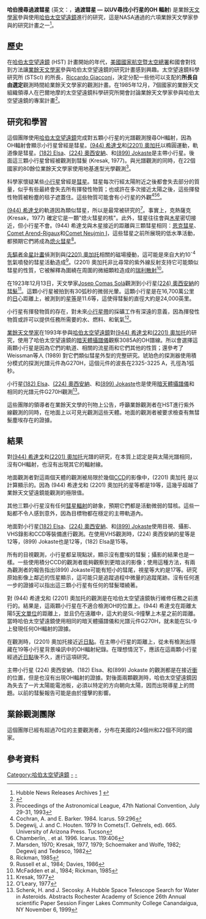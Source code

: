 {{noteTA
|zh-hant:希達戈; zh-hans:希达尔戈
}}

''' 哈伯搜尋過渡彗星''' (英文：{{lang|en|Hubble search for transition comets}}，'''過渡彗星 — 以UV尋找小行星的OH 輻射''') 是業餘[[天文學家|天文學家]]參與使用[[哈伯太空望遠鏡|哈伯太空望遠鏡]]進行的研究，這是NASA通過的六項業餘天文學家參與的研究計畫之一<ref>Hubble News Releases Archives [http://hubblesite.org/newscenter/archive/releases/1992/23/text/] {{Wayback|url=http://hubblesite.org/newscenter/archive/releases/1992/23/text/ |date=20160303184927 }}</ref>。

==歷史==
在[[哈伯太空望遠鏡|哈伯太空望遠鏡]] (HST) 計畫開始的年代，[[美國國家航空暨太空總署|美國國家航空暨太空總署]]和國會對找到方法讓[[業餘天文學|業餘天文學家]]參與哈伯太空望遠鏡的研究計畫感到興趣。太空望遠鏡科學研究所 (STScI) 的所長，[[Riccardo_Giacconi|Riccardo Giacconi]]，決定分配一些他可以支配的'''所長自由選定'''觀測時間給業餘天文學家的觀測計畫。在1985年12月，7個國家的業餘天文組織領導人在巴爾地摩的太空望遠鏡科學研究所開會討論業餘天文學家參與哈伯太空望遠鏡的專案計畫<ref>{{Cite web |url=http://www.sns.ias.edu/~jnb/Papers/Popular/STSCInews/article.pdf |title=The Birth of the Snapshot Programs, by John Bahcall, Institute for Advanced Study |accessdate=2011-09-18 |archive-date=2016-03-04 |archive-url=https://web.archive.org/web/20160304192815/http://www.sns.ias.edu/~jnb/Papers/Popular/STSCInews/article.pdf |dead-url=no }}</ref>。

==研究和學習==
這個團隊使用[[哈伯太空望遠鏡|哈伯太空望遠鏡]]完成對五顆小行星的光譜觀測搜尋OH輻射，因為OH輻射會顯示小行星曾經是彗星。[[小行星944|(944) 希達戈]]和[[小行星2201|(2201) 奧加托]]以橢圓運動，軌道像是彗星。[[小行星182|(182) Elsa]]、[[小行星224|(224) 奧西安納]]、和[[小行星899|(899) Jokaste]]是主帶小行星。後面這三顆小行星曾經被觀測到彗髮 (Kresak, 1977)。與光譜觀測的同時，在22個國家的80餘位業餘天文學家使用地基進型光學觀測<ref>Proceedings of the Astronomical League, 47th National Convention, July 29-31, 1993</ref>。

科學家懷疑某些[[小行星|小行星]]曾經是[[彗星|彗星]]。彗星每次行經太陽附近之後都會失去部分的質量，似乎有些最終會失去所有揮發性物質；也或許在多次接近太陽之後，這些揮發性物質被粉塵的毯子遮蓋住。這些物質可能會有小行星的外觀<ref>Cochran, A. and E. Barker.  1984.  Icarus.  59:296</ref><ref>Degewij, J. and C. Houten. 1979  In Comets(T. Gehrels, ed).  665.  University of Arizona Press. Tucson</ref><ref>Chamberlin, . et al.  1996.  Icarus.  119:406</ref>。

[[小行星944|(944) 希達戈]]的軌道因為類似彗星，所以是最常被研究的<ref>Marsden, 1970; Kresak, 1977, 1979; Schoemaker and Wolfe, 1982; Degewij and Tedesco, 1982</ref>。事實上，克熱薩克 (Kresak，1977) 確定它是一顆"熄火彗星的核"。此外，彗星往往會與[[木星|木星]]密切接近，但小行星不會。(944) 希達戈與木星接近的距離與三顆彗星相同：[[恩克彗星|恩克彗星]]、[[Comet_Arend-Rigaux|Comet Arend-Rigaux]]和[[Comet_Neujmin_I|Comet Neujmin I]]，這些彗星之前所展現的低水準活動，都預期它們將成為[[熄火彗星|熄火彗星]]<ref>Rickman, 1985</ref>。

[[先驅者金星計畫|先驅者金星計畫]]偵測到與[[小行星2201|(2201) 奧加托]]相關的磁場擾動，這可能是來自大約10<sup>-4</sup>氫氣噴發的彗星活動造成<ref>Russell et al., 1984; Davies, 1986</ref>。(2201) 奧加托非比尋常的紫外線反射支持它可能類似彗星的性質，它被解釋為圍繞在周圍的微細顆粒造成的[[瑞利散射|瑞利散射]]<ref>McFadden et al., 1984; Rickman, 1985</ref>。

在1923年12月13日，天文學家[[Josep_Comas_Solá|Josep Comas Solá]]觀測到小行星[[小行星224|(224) 奧西安納]]的[[彗髮|彗髮]]<ref>Kresak, 1977</ref>。這顆小行星被拍到有30弧秒的微弱光暈。這顆小行星是在16,700萬公里的[[日心說|日]]心距離上，被測到的[[視星等|星等]]是11.6等，這使得彗髮的直徑大約是24,000英里。

小行星有揮發物質的存在，對未來[[小行星帶|小行星帶]]的採礦工作有深遠的意義，因為揮發性物質或許可以提供任務所需要的水、燃料、和氧氣<ref>O'Leary, 1977</ref>。

[[業餘天文學|業餘天文學家]]在1993年參與[[哈伯太空望遠鏡|哈伯太空望遠鏡]]對[[小行星944|(944) 希達戈]]和[[小行星2201|(2201) 奧加托]]的研究，使用了哈伯太空望遠鏡的[[暗天體攝譜儀|暗天體攝譜儀]]觀察3085A的OH譜線。所以會選擇這兩顆小行星是因為它們的軌道、相關的流星雨和它們其他的性質；還參考了Weissman等人 (1989) 對它們類似彗星外型的完整研究。琥珀色的探測器使用積分模式的探測光譜元件為G270H，這個元件的波長在2325-3225 A，孔徑為1弧秒。

小行星[[小行星182|(182) Elsa]]、[[小行星224|(224) 奧西安納]]、和[[小行星899|(899) Jokaste]]也是使用[[暗天體攝譜儀|暗天體攝譜儀]]和相同的光譜元件G270H觀測<ref>Schenk, H. and J. Secosky.  A Hubble Space Telescope Search for Water in Asteroids.  Abstracts Rochester Academy of Science 26th Annual scientific Paper Session Finger Lakes Community College Canandaigua, NY November 6, 1999</ref>。

這些團隊的領導者在業餘天文學的刊物上公告，呼籲業餘觀測者在HST進行紫外線觀測的同時，在地面上以可見光觀測這些天體。地面的觀測者被要求檢查有無彗髮塵埃存在的證據。

==結果==

對[[小行星944|(944) 希達戈]]和[[小行星2201|(2201) 奧加托]]光譜的研究，在本質上認定是與太陽光譜相同，沒有OH輻射，也沒有出現其它的輻射線。

地面觀測者對這兩個天體的觀測被局限於幾個[[電荷耦合元件|CCD]]的影像中，(2201) 奧加托 是以計算顯示的。因為 (944) 希達戈和 (2201) 奧加托的星等都是19等，這幾乎超越了業餘天文望遠鏡能觀測的極限值。

其他三顆小行星沒有任何[[彗星輻射|彗星輻射]]的跡象，預期它們都是活動微弱的彗核。這些一點都不令人感到意外，因為目標物都在穩定的主帶軌道內。

地面對小行星[[小行星182|(182) Elsa]]、[[小行星224|(224) 奧西安納]]、和[[小行星899|(899) Jokaste]]使用目視、攝影、VHS錄影和CCD等裝備進行觀測。在使用VHS觀測時，(224) 奧西安納的星等是12等，(899) Jokaste也是12等，(182) Elsa是15等。

所有的目視觀測，小行星都呈現點狀，顯示沒有塵埃的彗髮；攝影的結果也是一樣。一些使用積分CCD的觀測者能夠觀察到更暗淡的影像；使用這種方法，有兩為觀測者的報告指出(899) Jokaste可能有短小的彗尾，視星等大約是17等。研究原始影像上鄰近的恆星顯示，這可能只是追蹤過程中微量的追蹤尾跡。沒有任何進一步的證據可以指出這三顆小行星有任何的彗髮環繞著。

對 (944) 希達戈和 (2201) 奧加托的觀測是在哈伯太空望遠鏡執行維修任務之前進行的。結果是，這兩顆小行星在不適合檢測OH的位置上。(944) 希達戈在距離太陽5[[天文單位|天文單位]]的距離上，並且仍在遠離中，這大約是SL-9撞擊上木星之前的距離。當時哈伯太空望遠鏡使用相同的暗天體攝譜儀和光譜元件G270H，就未能在SL-9上發現任何OH輻射的證據。

在觀測時，(2201) 奧加托接近[[近日點|近日點]]。在主帶小行星的距離上，從未有檢測出隱藏在19等小行星背景噪訊中的OH輻射紀錄。在理想情況下，應該在這兩顆小行星經過[[近日點|近日點]]後不久，進行這項研究。

主帶小行星 (224) 奧西安納、(182) Elsa、和(899) Jokaste 的觀測都是在接近[[衝_(天體位置)|衝]]的位置，但是也沒有出現OH輻射的證據。對後面兩顆觀測時，哈伯太空望遠鏡因為失去了一片太陽能電池板，必須以特定的方向朝向太陽，因而出現導星上的問題。以前的彗髮報告可能是由於撞擊的影響。

== 業餘觀測團隊 ==

這個團隊已經有超過70位的主要觀測者，分布在美國的24個州和22個不同的國家。

== 參考資料 ==
{{Reflist}}

[[Category:哈伯太空望遠鏡|Category:哈伯太空望遠鏡]]
[[Category:彗星|-]]
[[Category:小行星|-]]